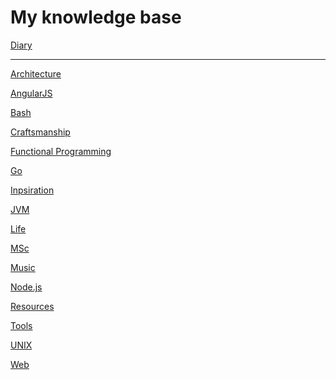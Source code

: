 =  My knowledge base =

[[diary/diary|Diary]]

---------------------

[[Architecture]]

[[AngularJS]]

[[Bash]]

[[Craftsmanship]]

[[Functional Programming]]

[[Go]]


[[Inpsiration]]

[[JVM]]

[[Life]]

[[MSc]]

[[Music]]

[[Node.js]]

[[Resources]]

[[Tools]]

[[UNIX]]

[[Web]]

